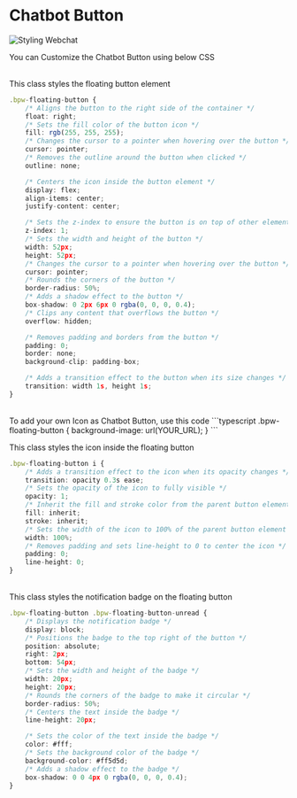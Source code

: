 # Chatbot Button

![Styling Webchat](/docs/content/chat-button-cover.png)

You can Customize the Chatbot Button using below CSS

<br />
This class styles the floating button element

```typescript
.bpw-floating-button {
    /* Aligns the button to the right side of the container */
    float: right;
    /* Sets the fill color of the button icon */
    fill: rgb(255, 255, 255);
    /* Changes the cursor to a pointer when hovering over the button */
    cursor: pointer;
    /* Removes the outline around the button when clicked */
    outline: none;

    /* Centers the icon inside the button element */
    display: flex;
    align-items: center;
    justify-content: center;

    /* Sets the z-index to ensure the button is on top of other elements */
    z-index: 1;
    /* Sets the width and height of the button */
    width: 52px;
    height: 52px;
    /* Changes the cursor to a pointer when hovering over the button */
    cursor: pointer;
    /* Rounds the corners of the button */
    border-radius: 50%;
    /* Adds a shadow effect to the button */
    box-shadow: 0 2px 6px 0 rgba(0, 0, 0, 0.4);
    /* Clips any content that overflows the button */
    overflow: hidden;

    /* Removes padding and borders from the button */
    padding: 0;
    border: none;
    background-clip: padding-box;

    /* Adds a transition effect to the button when its size changes */
    transition: width 1s, height 1s;
}
```

<br/>
To add your own Icon as Chatbot Button, use this code
```typescript
.bpw-floating-button {
    background-image: url(YOUR_URL);
}
```

<br />

This class styles the icon inside the floating button

```typescript
.bpw-floating-button i {
    /* Adds a transition effect to the icon when its opacity changes */
    transition: opacity 0.3s ease;
    /* Sets the opacity of the icon to fully visible */
    opacity: 1;
    /* Inherit the fill and stroke color from the parent button element */
    fill: inherit;
    stroke: inherit;
    /* Sets the width of the icon to 100% of the parent button element */
    width: 100%;
    /* Removes padding and sets line-height to 0 to center the icon */
    padding: 0;
    line-height: 0;
}
```

<br />
This class styles the notification badge on the floating button

```typescript
.bpw-floating-button .bpw-floating-button-unread {
    /* Displays the notification badge */
    display: block;
    /* Positions the badge to the top right of the button */
    position: absolute;
    right: 2px;
    bottom: 54px;
    /* Sets the width and height of the badge */
    width: 20px;
    height: 20px;
    /* Rounds the corners of the badge to make it circular */
    border-radius: 50%;
    /* Centers the text inside the badge */
    line-height: 20px;

    /* Sets the color of the text inside the badge */
    color: #fff;
    /* Sets the background color of the badge */
    background-color: #ff5d5d;
    /* Adds a shadow effect to the badge */
    box-shadow: 0 0 4px 0 rgba(0, 0, 0, 0.4);
}
```
